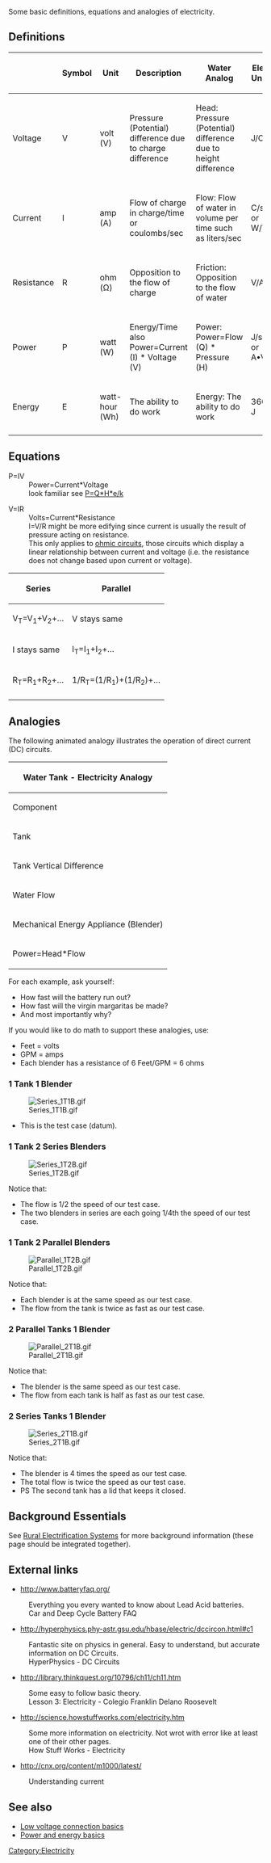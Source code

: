Some basic definitions, equations and analogies of electricity.

==Definitions==
{| class=wikitable |
!
!Symbol
!Unit
!Description
!Water Analog
!Elec. Units
!Base Units
|----
!Voltage
|  V
|volt (V)
|Pressure (Potential) difference due to charge difference
|Head: Pressure (Potential) difference due to height difference
| J/C  
| kg•m²/(s³•A)
|----
!Current
|  I
|amp (A)
|Flow of charge in charge/time or coulombs/sec
|Flow: Flow of water in volume per time such as liters/sec
| C/s or W/V  
| A
|----
!Resistance
|  R
|ohm (Ω)
|Opposition to the flow of charge
|Friction: Opposition to the flow of water
| V/A
| kg•m²/(s³•A²)
|----
!Power
|  P
|watt (W)
|Energy/Time also Power=Current (I) * Voltage (V)
|Power: Power=Flow (Q) * Pressure (H)
| J/s or A•V
| kg•m²/s³
|----
!Energy
|  E
|watt-hour (Wh)
|The ability to do work
|Energy: The ability to do work
| 3600 J
| kg•m²/s²
|----
|}

==Equations==

;P=IV		
:Power=Current*Voltage 
:look familiar see [[:Category:Microhydro#Equation|P=Q*H*e/k]]

;V=IR		
:Volts=Current*Resistance
:I=V/R might be more edifying since current is usually the result of pressure acting on resistance.
:This only applies to [[wikipedia:Ohm's law|ohmic circuits]], those circuits which display a linear relationship between current and voltage (i.e. the resistance does not change based upon current or voltage).  

{| class=wikitable align="center"
!Series
!Parallel
|----
|V<sub>T</sub>=V<sub>1</sub>+V<sub>2</sub>+…
|V stays same
|----
|I stays same
|I<sub>T</sub>=I<sub>1</sub>+I<sub>2</sub>+…
|----
|R<sub>T</sub>=R<sub>1</sub>+R<sub>2</sub>+…
|1/R<sub>T</sub>=(1/R<sub>1</sub>)+(1/R<sub>2</sub>)+…
|----
|}

==Analogies==
The following animated analogy illustrates the operation of direct current (DC) circuits.  

{| class=wikitable align="right"
!Colspan="2"| Water Tank - Electricity Analogy
|-
! Component !! Analog
|-
| Tank || Battery  
|-
| Tank Vertical Difference || Battery Voltage Difference
|-
| Water Flow || Electrical Current
|-
| Mechanical Energy Appliance (Blender) || Electrical Energy Appliance
|-
| Power=Head*Flow || Power=Voltage*Current
|}

For each example, ask yourself:
*How fast will the battery run out?
*How fast will the virgin margaritas be made?
*And most importantly why?

If you would like to do math to support these analogies, use:
*Feet = volts
*GPM = amps
*Each blender has a resistance of 6 Feet/GPM = 6 ohms

===1 Tank 1 Blender===
[[Image:Series 1T1B.gif]]

*This is the test case (datum).

===1 Tank 2 Series Blenders===
[[Image:Series 1T2B.gif]]

Notice that:
*The flow is 1/2 the speed of our test case.
*The two blenders in series are each going 1/4th the speed of our test case.

===1 Tank 2 Parallel Blenders===
[[Image:Parallel 1T2B.gif]]

Notice that:
*Each blender is at the same speed as our test case.
*The flow from the tank is twice as fast as our test case.

===2 Parallel Tanks 1 Blender===
[[Image:Parallel 2T1B.gif]]

Notice that:
*The blender is the same speed as our test case.
*The flow from each tank is half as fast as our test case.

===2 Series Tanks 1 Blender===
[[Image:Series 2T1B.gif]]

Notice that:
*The blender is 4 times the speed as our test case.
*The total flow is twice the speed as our test case.
*PS The second tank has a lid that keeps it closed.

==Background Essentials==
See [[Rural Electrification Systems]] for more background information (these page should be integrated together).

== External links ==
*http://www.batteryfaq.org/ 
:Everything you every wanted to know about Lead Acid batteries. 
:Car and Deep Cycle Battery FAQ

*http://hyperphysics.phy-astr.gsu.edu/hbase/electric/dccircon.html#c1 
:Fantastic site on physics in general. Easy to understand, but accurate information on DC Circuits. 
:HyperPhysics - DC Circuits

*http://library.thinkquest.org/10796/ch11/ch11.htm 
:Some easy to follow basic theory. 
:Lesson 3: Electricity - Colegio Franklin Delano Roosevelt

*http://science.howstuffworks.com/electricity.htm 
:Some more information on electricity. Not wrot with error like at least one of their other pages. 
:How Stuff Works - Electricity

*http://cnx.org/content/m1000/latest/ 
:Understanding current

== See also==
*[[Low voltage connection basics]]
*[[Power and energy basics]]


[[Category:Electricity]]